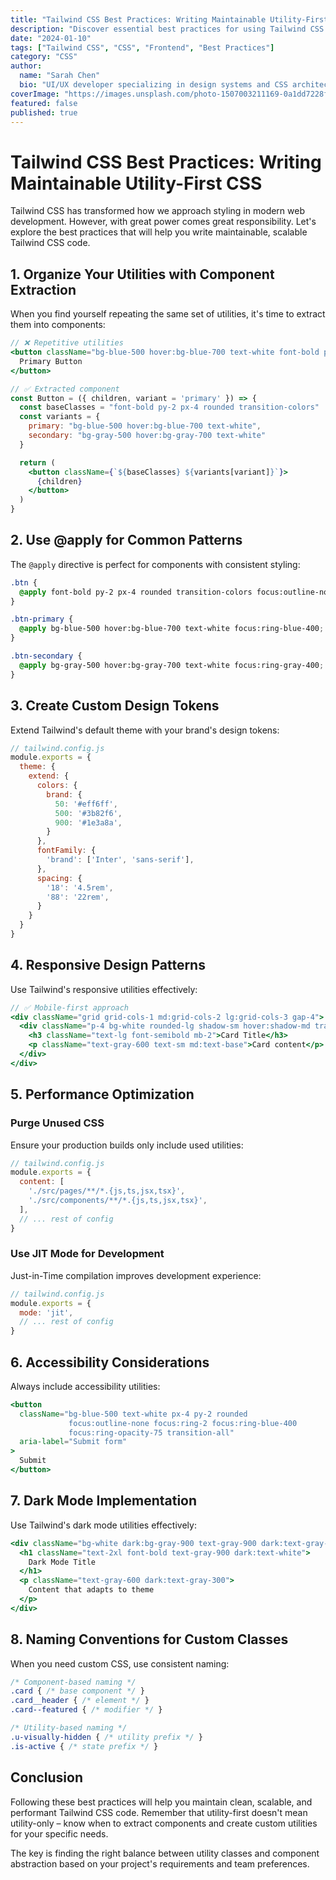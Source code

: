```yaml
---
title: "Tailwind CSS Best Practices: Writing Maintainable Utility-First CSS"
description: "Discover essential best practices for using Tailwind CSS effectively in large-scale applications. Learn about organization, performance, and maintainability."
date: "2024-01-10"
tags: ["Tailwind CSS", "CSS", "Frontend", "Best Practices"]
category: "CSS"
author:
  name: "Sarah Chen"
  bio: "UI/UX developer specializing in design systems and CSS architecture"
coverImage: "https://images.unsplash.com/photo-1507003211169-0a1dd7228f2d?ixlib=rb-4.0.3&auto=format&fit=crop&w=1200&q=80"
featured: false
published: true
---
```


# Tailwind CSS Best Practices: Writing Maintainable Utility-First CSS

Tailwind CSS has transformed how we approach styling in modern web development. However, with great power comes great responsibility. Let's explore the best practices that will help you write maintainable, scalable Tailwind CSS code.

## 1. Organize Your Utilities with Component Extraction

When you find yourself repeating the same set of utilities, it's time to extract them into components:

```jsx
// ❌ Repetitive utilities
<button className="bg-blue-500 hover:bg-blue-700 text-white font-bold py-2 px-4 rounded">
  Primary Button
</button>

// ✅ Extracted component
const Button = ({ children, variant = 'primary' }) => {
  const baseClasses = "font-bold py-2 px-4 rounded transition-colors"
  const variants = {
    primary: "bg-blue-500 hover:bg-blue-700 text-white",
    secondary: "bg-gray-500 hover:bg-gray-700 text-white"
  }

  return (
    <button className={`${baseClasses} ${variants[variant]}`}>
      {children}
    </button>
  )
}
```

## 2. Use @apply for Common Patterns

The `@apply` directive is perfect for components with consistent styling:

```css
.btn {
  @apply font-bold py-2 px-4 rounded transition-colors focus:outline-none focus:ring-2;
}

.btn-primary {
  @apply bg-blue-500 hover:bg-blue-700 text-white focus:ring-blue-400;
}

.btn-secondary {
  @apply bg-gray-500 hover:bg-gray-700 text-white focus:ring-gray-400;
}
```

## 3. Create Custom Design Tokens

Extend Tailwind's default theme with your brand's design tokens:

```javascript
// tailwind.config.js
module.exports = {
  theme: {
    extend: {
      colors: {
        brand: {
          50: '#eff6ff',
          500: '#3b82f6',
          900: '#1e3a8a',
        }
      },
      fontFamily: {
        'brand': ['Inter', 'sans-serif'],
      },
      spacing: {
        '18': '4.5rem',
        '88': '22rem',
      }
    }
  }
}
```

## 4. Responsive Design Patterns

Use Tailwind's responsive utilities effectively:

```jsx
// ✅ Mobile-first approach
<div className="grid grid-cols-1 md:grid-cols-2 lg:grid-cols-3 gap-4">
  <div className="p-4 bg-white rounded-lg shadow-sm hover:shadow-md transition-shadow">
    <h3 className="text-lg font-semibold mb-2">Card Title</h3>
    <p className="text-gray-600 text-sm md:text-base">Card content</p>
  </div>
</div>
```

## 5. Performance Optimization

### Purge Unused CSS

Ensure your production builds only include used utilities:

```javascript
// tailwind.config.js
module.exports = {
  content: [
    './src/pages/**/*.{js,ts,jsx,tsx}',
    './src/components/**/*.{js,ts,jsx,tsx}',
  ],
  // ... rest of config
}
```

### Use JIT Mode for Development

Just-in-Time compilation improves development experience:

```javascript
// tailwind.config.js
module.exports = {
  mode: 'jit',
  // ... rest of config
}
```

## 6. Accessibility Considerations

Always include accessibility utilities:

```jsx
<button
  className="bg-blue-500 text-white px-4 py-2 rounded
             focus:outline-none focus:ring-2 focus:ring-blue-400
             focus:ring-opacity-75 transition-all"
  aria-label="Submit form"
>
  Submit
</button>
```

## 7. Dark Mode Implementation

Use Tailwind's dark mode utilities effectively:

```jsx
<div className="bg-white dark:bg-gray-900 text-gray-900 dark:text-gray-100">
  <h1 className="text-2xl font-bold text-gray-900 dark:text-white">
    Dark Mode Title
  </h1>
  <p className="text-gray-600 dark:text-gray-300">
    Content that adapts to theme
  </p>
</div>
```

## 8. Naming Conventions for Custom Classes

When you need custom CSS, use consistent naming:

```css
/* Component-based naming */
.card { /* base component */ }
.card__header { /* element */ }
.card--featured { /* modifier */ }

/* Utility-based naming */
.u-visually-hidden { /* utility prefix */ }
.is-active { /* state prefix */ }
```

## Conclusion

Following these best practices will help you maintain clean, scalable, and performant Tailwind CSS code. Remember that utility-first doesn't mean utility-only – know when to extract components and create custom utilities for your specific needs.

The key is finding the right balance between utility classes and component abstraction based on your project's requirements and team preferences.